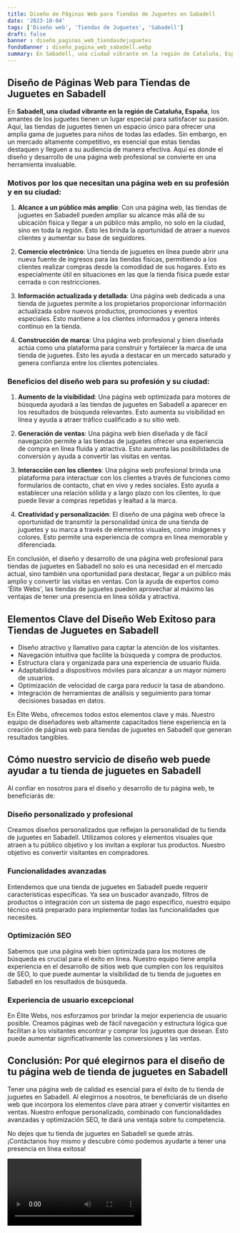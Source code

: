 ```yaml
---
title: Diseño de Páginas Web para Tiendas de Juguetes en Sabadell
date: '2023-10-04'
tags: ['Diseño web', 'Tiendas de Juguetes', 'Sabadell']
draft: false
banner : diseño_paginas_web_tiendasdejuguetes
fondoBanner : diseño_pagina_web_sabadell.webp
summary: En Sabadell, una ciudad vibrante en la región de Cataluña, España, los amantes de los juguetes tienen un lugar especial para satisfacer su pasión. Aquí, las tiendas de juguetes tienen un espacio único para ofrecer una amplia gama de juguetes para niños de todas las edades. Sin embargo, en un mercado altamente competitivo, es esencial que estas tiendas destaquen y lleguen a su audiencia de manera efectiva. Aquí es donde el diseño y desarrollo de una página web profesional se convierte en una herramienta invaluable.
---
```


## Diseño de Páginas Web para Tiendas de Juguetes en Sabadell

En **Sabadell, una ciudad vibrante en la región de Cataluña, España**, los amantes de los juguetes tienen un lugar especial para satisfacer su pasión. Aquí, las tiendas de juguetes tienen un espacio único para ofrecer una amplia gama de juguetes para niños de todas las edades. Sin embargo, en un mercado altamente competitivo, es esencial que estas tiendas destaquen y lleguen a su audiencia de manera efectiva. Aquí es donde el diseño y desarrollo de una página web profesional se convierte en una herramienta invaluable.

### Motivos por los que necesitan una página web en su profesión y en su ciudad:

1. **Alcance a un público más amplio**: Con una página web, las tiendas de juguetes en Sabadell pueden ampliar su alcance más allá de su ubicación física y llegar a un público más amplio, no solo en la ciudad, sino en toda la región. Esto les brinda la oportunidad de atraer a nuevos clientes y aumentar su base de seguidores.

2. **Comercio electrónico**: Una tienda de juguetes en línea puede abrir una nueva fuente de ingresos para las tiendas físicas, permitiendo a los clientes realizar compras desde la comodidad de sus hogares. Esto es especialmente útil en situaciones en las que la tienda física puede estar cerrada o con restricciones.

3. **Información actualizada y detallada**: Una página web dedicada a una tienda de juguetes permite a los propietarios proporcionar información actualizada sobre nuevos productos, promociones y eventos especiales. Esto mantiene a los clientes informados y genera interés continuo en la tienda.

4. **Construcción de marca**: Una página web profesional y bien diseñada actúa como una plataforma para construir y fortalecer la marca de una tienda de juguetes. Esto les ayuda a destacar en un mercado saturado y genera confianza entre los clientes potenciales.

### Beneficios del diseño web para su profesión y su ciudad:

1. **Aumento de la visibilidad**: Una página web optimizada para motores de búsqueda ayudará a las tiendas de juguetes en Sabadell a aparecer en los resultados de búsqueda relevantes. Esto aumenta su visibilidad en línea y ayuda a atraer tráfico cualificado a su sitio web.

2. **Generación de ventas**: Una página web bien diseñada y de fácil navegación permite a las tiendas de juguetes ofrecer una experiencia de compra en línea fluida y atractiva. Esto aumenta las posibilidades de conversión y ayuda a convertir las visitas en ventas.

3. **Interacción con los clientes**: Una página web profesional brinda una plataforma para interactuar con los clientes a través de funciones como formularios de contacto, chat en vivo y redes sociales. Esto ayuda a establecer una relación sólida y a largo plazo con los clientes, lo que puede llevar a compras repetidas y lealtad a la marca.

4. **Creatividad y personalización**: El diseño de una página web ofrece la oportunidad de transmitir la personalidad única de una tienda de juguetes y su marca a través de elementos visuales, como imágenes y colores. Esto permite una experiencia de compra en línea memorable y diferenciada.

En conclusión, el diseño y desarrollo de una página web profesional para tiendas de juguetes en Sabadell no solo es una necesidad en el mercado actual, sino también una oportunidad para destacar, llegar a un público más amplio y convertir las visitas en ventas. Con la ayuda de expertos como 'Élite Webs', las tiendas de juguetes pueden aprovechar al máximo las ventajas de tener una presencia en línea sólida y atractiva.

<GifSeo />

<Cta />

## Elementos Clave del Diseño Web Exitoso para Tiendas de Juguetes en Sabadell

- Diseño atractivo y llamativo para captar la atención de los visitantes.
- Navegación intuitiva que facilite la búsqueda y compra de productos.
- Estructura clara y organizada para una experiencia de usuario fluida.
- Adaptabilidad a dispositivos móviles para alcanzar a un mayor número de usuarios.
- Optimización de velocidad de carga para reducir la tasa de abandono.
- Integración de herramientas de análisis y seguimiento para tomar decisiones basadas en datos.

En Élite Webs, ofrecemos todos estos elementos clave y más. Nuestro equipo de diseñadores web altamente capacitados tiene experiencia en la creación de páginas web para tiendas de juguetes en Sabadell que generan resultados tangibles.

## Cómo nuestro servicio de diseño web puede ayudar a tu tienda de juguetes en Sabadell

Al confiar en nosotros para el diseño y desarrollo de tu página web, te beneficiarás de:

### Diseño personalizado y profesional

Creamos diseños personalizados que reflejan la personalidad de tu tienda de juguetes en Sabadell. Utilizamos colores y elementos visuales que atraen a tu público objetivo y los invitan a explorar tus productos. Nuestro objetivo es convertir visitantes en compradores.

### Funcionalidades avanzadas

Entendemos que una tienda de juguetes en Sabadell puede requerir características específicas. Ya sea un buscador avanzado, filtros de productos o integración con un sistema de pago específico, nuestro equipo técnico está preparado para implementar todas las funcionalidades que necesites.

### Optimización SEO

Sabemos que una página web bien optimizada para los motores de búsqueda es crucial para el éxito en línea. Nuestro equipo tiene amplia experiencia en el desarrollo de sitios web que cumplen con los requisitos de SEO, lo que puede aumentar la visibilidad de tu tienda de juguetes en Sabadell en los resultados de búsqueda.

### Experiencia de usuario excepcional

En Élite Webs, nos esforzamos por brindar la mejor experiencia de usuario posible. Creamos páginas web de fácil navegación y estructura lógica que facilitan a los visitantes encontrar y comprar los juguetes que desean. Esto puede aumentar significativamente las conversiones y las ventas.

## Conclusión: Por qué elegirnos para el diseño de tu página web de tienda de juguetes en Sabadell

Tener una página web de calidad es esencial para el éxito de tu tienda de juguetes en Sabadell. Al elegirnos a nosotros, te beneficiarás de un diseño web que incorpora los elementos clave para atraer y convertir visitantes en ventas. Nuestro enfoque personalizado, combinado con funcionalidades avanzadas y optimización SEO, te dará una ventaja sobre tu competencia.

No dejes que tu tienda de juguetes en Sabadell se quede atrás. ¡Contáctanos hoy mismo y descubre cómo podemos ayudarte a tener una presencia en línea exitosa!

<Video />

<CtaBot job='Tiendas de Juguetes' city='Sabadell'/>

<Gmaps query='Sabadell+españa+maps' />